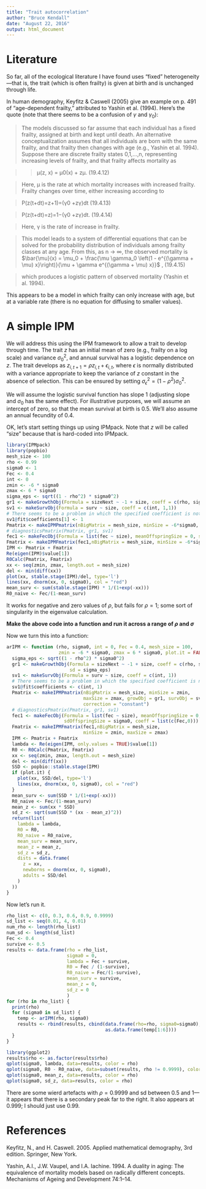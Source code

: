 ```yaml
---
title: "Trait autocorrelation"
author: "Bruce Kendall"
date: "August 22, 2016"
output: html_document
---
```


# Literature
So far, all of the ecological literature I have found uses "fixed" heterogeneity---that is, the trait (which is often frailty) is given at birth and is unchanged through life.

In human demography, Keyfitz & Caswell (2005) give an example on p. 491 of "age-dependent frailty," attributed to Yashin et al. (1994). Here's the quote (note that there seems to be a confusion of $\gamma$ and $\gamma_0$):

> The models discussed so far assume that each individual has a fixed frailty, assigned at birth and kept until death. An alternative conceptualization assumes that all individuals are born with the same frailty, and that frailty then changes with age (e.g., Yashin et al. 1994). Suppose there are discrete frailty states 0,1,...,n, representing increasing levels of frailty, and that frailty affects mortality as

>> μ(z, x) = μ0(x) + zμ. (19.4.12) 

> Here, μ is the rate at which mortality increases with increased frailty. Frailty
changes over time, either increasing according to 

> P(z(t+dt)=z+1)=(γ0 +zγ)dt (19.4.13)

> P(z(t+dt)=z)=1−(γ0 +zγ)dt. (19.4.14)

> Here, γ is the rate of increase in frailty.

> This model leads to a system of differential equations that can be solved
for the probability distribution of individuals among frailty classes at any age. From this, as n → ∞, the observed mortality is
$\bar{\mu}(x) = \mu_0 + \frac{\mu \gamma_0 \left(1 - e^{(\gamma + \mu) x}\right)}{\mu + \gamma e^{(\gamma + \mu) x}}$ , (19.4.15)

> which produces a logistic pattern of observed mortality (Yashin et al. 1994).

This appears to be a model in which frailty can only increase with age, but at a variable rate (there is no equation for diffusing to smaller values).

# A simple IPM
We will address this using the IPM framework to allow a trait to develop through time. The trait $z$ has an initial mean of zero (e.g., frailty on a log scale) and variance $\sigma_0^2$, and annual survival has a logistic dependence on $z$. The trait develops as $z_{i,t+1} = \rho z_{i,t} + \epsilon_{i,t}$, where $\epsilon$ is normally distributed with a variance appropriate to keep the variance of $z$ constant in the absence of selection. This can be ensured by setting $\sigma^2_{\epsilon} = \left(1 - \rho^2 \right) \sigma^2_0$.

We will assume the logistic survival function has slope 1 (adjusting slope and $\sigma_0$ has the same effect). For illustrative purposes, we will assume an intercept of zero, so that the mean survival at birth is 0.5. We'll also assume an annual fecundity of 0.4.

OK, let's start setting things up using IPMpack. Note that $z$ will be called "size" because that is hard-coded into IPMpack.
```r
library(IPMpack)
library(popbio)
mesh_size <- 100
rho <- 0.99
sigma0 <- 1
Fec <- 0.4
int <- 0
zmin <- -6 * sigma0
zmax <- 6 * sigma0
sigma_eps <- sqrt((1 - rho^2) * sigma0^2)
gr1 <- makeGrowthObj(Formula = sizeNext ~ -1 + size, coeff = c(rho, sigma_eps), sd = sigma_eps)
sv1 <- makeSurvObj(Formula = surv ~ size, coeff = c(int, 1,1))
# There seems to be a problem in which the specified coefficient is not reliably assigned
sv1@fit$coefficients[1] <- 1
Pmatrix <- makeIPMPmatrix(nBigMatrix = mesh_size, minSize = -6*sigma0, maxSize = 6*sigma0, growObj = gr1, survObj = sv1, correction = "constant")
# diagnosticsPmatrix(Pmatrix, gr1, sv1)
fec1 <- makeFecObj(Formula = list(fec ~ size), meanOffspringSize = 0, sdOffspringSize = sigma0, coeff = list(c(Fec,0)))
Fmatrix <- makeIPMFmatrix(fec1,nBigMatrix = mesh_size, minSize = -6*sigma0, maxSize = 6*sigma0)
IPM <- Pmatrix + Fmatrix
Re(eigen(IPM)$value[1])
R0Calc(Pmatrix, Fmatrix)
xx <- seq(zmin, zmax, length.out = mesh_size)
del <- min(diff(xx))
plot(xx, stable.stage(IPM)/del, type='l')
lines(xx, dnorm(xx, 0, sigma0), col = "red")
mean_surv <- sum(stable.stage(IPM) * 1/(1+exp(-xx)))
R0_naive <- Fec/(1-mean_surv)
```
It works for negative and zero values of $\rho$, but fails for $\rho = 1$; some sort of singularity in the eigenvalue calculation.


**Make the above code into a function and run it across a range of $\rho$ and $\sigma$**

Now we turn this into a function:
```r
arIPM <- function (rho, sigma0, int = 0, Fec = 0.4, mesh_size = 100, 
                   zmin = -6 * sigma0, zmax = 6 * sigma0, plot.it = FALSE) {
  sigma_eps <- sqrt((1 - rho^2) * sigma0^2)
  gr1 <- makeGrowthObj(Formula = sizeNext ~ -1 + size, coeff = c(rho, sigma_eps), 
                       sd = sigma_eps)
  sv1 <- makeSurvObj(Formula = surv ~ size, coeff = c(int, 1))
  # There seems to be a problem in which the specified coefficient is not reliably assigned
  sv1@fit$coefficients <- c(int, 1)
  Pmatrix <- makeIPMPmatrix(nBigMatrix = mesh_size, minSize = zmin, 
                            maxSize = zmax, growObj = gr1, survObj = sv1, 
                            correction = "constant")
  # diagnosticsPmatrix(Pmatrix, gr1, sv1)
  fec1 <- makeFecObj(Formula = list(fec ~ size), meanOffspringSize = 0, 
                     sdOffspringSize = sigma0, coeff = list(c(Fec,0)))
  Fmatrix <- makeIPMFmatrix(fec1,nBigMatrix = mesh_size, 
                            minSize = zmin, maxSize = zmax)
  IPM <- Pmatrix + Fmatrix
  lambda <- Re(eigen(IPM, only.values = TRUE)$value[1])
  R0 <- R0Calc(Pmatrix, Fmatrix)
  xx <- seq(zmin, zmax, length.out = mesh_size)
  del <- min(diff(xx))
  SSD <- popbio::stable.stage(IPM)
  if (plot.it) {
    plot(xx, SSD/del, type='l')
    lines(xx, dnorm(xx, 0, sigma0), col = "red")
  }
  mean_surv <- sum(SSD * 1/(1+exp(-xx)))
  R0_naive <- Fec/(1-mean_surv)
  mean_z <- sum(xx * SSD)
  sd_z <- sqrt(sum(SSD * (xx - mean_z)^2))
  return(list(
    lambda = lambda,
    R0 = R0,
    R0_naive = R0_naive,
    mean_surv = mean_surv,
    mean_z = mean_z,
    sd_z = sd_z,
    dists = data.frame(
      z = xx,
      newborns = dnorm(xx, 0, sigma0),
      adults = SSD/del
    )
  ))
}
```
Now let's run it.

```r
rho_list <- c(0, 0.3, 0.6, 0.9, 0.9999)
sd_list <- seq(0.01, 4, 0.01)
num_rho <- length(rho_list)
num_sd <- length(sd_list)
Fec <- 0.4
survive <- 0.5
results <- data.frame(rho = rho_list,
                      sigma0 = 0,
                      lambda = Fec + survive,
                      R0 = Fec / (1-survive),
                      R0_naive = Fec/(1-survive),
                      mean_surv = survive,
                      mean_z = 0,
                      sd_z = 0
                      )
for (rho in rho_list) {
  print(rho)
  for (sigma0 in sd_list) {
    temp <- arIPM(rho, sigma0)
    results <- rbind(results, cbind(data.frame(rho=rho, sigma0=sigma0),
                                    as.data.frame(temp[1:6])))
  }
}
```

```r
library(ggplot2)
results$rho <- as.factor(results$rho)
qplot(sigma0, lambda, data=results, color = rho)
qplot(sigma0, R0 - R0_naive, data=subset(results, rho != 0.9999), color = rho)
qplot(sigma0, mean_z, data=results, color = rho)
qplot(sigma0, sd_z, data=results, color = rho)
```
There are some wierd artefacts with $\rho=0.9999$ and sd between 0.5 and 1---it appears that there is a secondary peak far to the right. It also appears at 0.999; I should just use 0.99.

# References
Keyfitz, N., and H. Caswell. 2005. Applied mathematical demography, 3rd edition. Springer, New York.

Yashin, A.I., J.W. Vaupel, and I.A. Iachine. 1994. A duality in aging: The equivalence of mortality models based on radically different concepts. Mechanisms of Ageing and Development 74:1–14.
